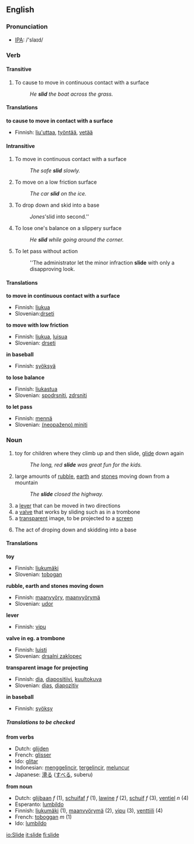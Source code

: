 ==English==

=== Pronunciation ===
*[[w:IPA|IPA]]: /'slaɪd/

===Verb===
{{irregverb|'''to slide'''|'''[[slides]]'''|'''[[slid]]'''|'''[[slid]]'''|'''[[sliding]]'''}}
====Transitive====
# To cause to move in continuous contact with a surface
#: ''He '''slid''' the boat across the grass.''

====Translations====
'''to cause to move in contact with a surface'''
{{top}}
*Finnish: [[liu'uttaa]], [[työntää]], [[vetää]]
{{mid}}
{{bottom}}

====Intransitive====
# To move in continuous contact with a surface
#: ''The safe '''slid''' slowly.''
# To move on a low friction surface
#: ''The car '''slid''' on the ice.''
#{{baseball}} To drop down and skid into a base
#: ''Jones '''slid into second.''
# To lose one's balance on a slippery surface
#: ''He '''slid''' while going around the corner.''
# To let pass without action
#: ''The administrator let the minor infraction '''slide''' with only a disapproving look.

==== Translations ====
'''to move in continuous contact with a surface'''
{{top}}
*Finnish: [[liukua]]
*Slovenian:[[drseti]]
{{mid}}
{{bottom}}

'''to move with low friction'''
{{top}}
*Finnish: [[liukua]], [[luisua]]
*Slovenian: [[drseti]]
{{mid}}
{{bottom}}

'''in baseball'''
{{top}}
*Finnish: [[syöksyä]]
{{mid}}
{{bottom}}

'''to lose balance'''
{{top}}
*Finnish: [[liukastua]]
*Slovenian: [[spodrsniti]], [[zdrsniti]]
{{mid}}
{{bottom}}

'''to let pass'''
{{top}}
*Finnish: [[mennä]]
*Slovenian: [[(neopaženo) miniti]]
{{mid}}
{{bottom}}

=== Noun ===
{{en-noun|slide|slides}}
# toy for children where they climb up and then slide, [[glide]] down again
#: ''The long, red '''slide''' was great fun for the kids.''
# large amounts of [[rubble]], [[earth]] and [[stones]] moving down from a mountain
#: ''The '''slide''' closed the highway.''
# a [[lever]] that can be moved in two directions
# a [[valve]] that works by sliding such as in a trombone
# a [[transparent]] image, to be projected to a [[screen]]
# {{baseball}} The act of droping down and skidding into a base

====Translations====

'''toy'''
{{top}}
*Finnish: [[liukumäki]]
*Slovenian: [[tobogan]]
{{mid}}
{{bottom}}

'''rubble, earth and stones moving down'''
{{top}}
*Finnish: [[maanvyöry]], [[maanvyörymä]]
*Slovenian: [[udor]]
{{mid}}
{{bottom}}

'''lever'''
{{top}}
*Finnish: [[vipu]]
{{mid}}
{{bottom}}

'''valve in eg. a trombone'''
{{top}}
*Finnish: [[luisti]]
*Slovenian: [[drsalni zaklopec]]
{{mid}}
{{bottom}}

'''transparent image for projecting'''
{{top}}
*Finnish: [[dia]], [[diapositiivi]], [[kuultokuva]]
*Slovenian: [[dias]], [[diapozitiv]]
{{mid}}
{{bottom}}

'''in baseball'''
{{top}}
*Finnish: [[syöksy]]
{{mid}}
{{bottom}}

===== Translations to be checked =====
{{checktrans}}

'''from verbs'''
*Dutch: [[glijden]]
*French: [[glisser]]
*Ido: [[glitar]]
*Indonesian: [[gelincir|menggelincir]], [[gelincir|tergelincir]], [[luncur|meluncur]]
*Japanese: [[滑る]] ([[すべる]], suberu)

'''from noun'''
*Dutch: [[glijbaan]] ''f'' (1), [[schuifaf]] ''f'' (1), [[lawine]] ''f'' (2), [[schuif]] ''f'' (3), [[ventiel]] ''n'' (4)
*Esperanto: [[lumbildo]]
*Finnish: [[liukumäki]] (1), [[maanvyörymä]] (2), [[vipu]] (3), [[venttiili]] (4)
*French: [[toboggan]] ''m'' (1)
*Ido: [[lumbildo]]

[[io:Slide]]
[[it:slide]]
[[fi:slide]]